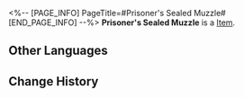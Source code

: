 <%-- [PAGE_INFO]
PageTitle=#Prisoner's Sealed Muzzle#
[END_PAGE_INFO] --%>
{{Item Infobox
|id          = 61161
|image       = Item Prisoner's Sealed Muzzle.png
|type        = 
|invCategory = Relics
|rarity      = 5
|effect      = 
|description = A muzzle designed to tightly encage the captive's beastly visage, guarding against the feral fangs that yearn to inflict harm.
|source1     = [[Cavern of Corrosion: Fyxestroll Garden]]
}}
'''Prisoner's Sealed Muzzle''' is a [[Item]].

==Other Languages==
{{Other Languages
|en   = Prisoner's Sealed Muzzle
|zhs  = 系囚的合啮拘笼
|zht  = 繫囚的合齧拘籠
|ja   = 囚人の獣面口輪
|ko   = 죄수의 입마개
|es   = Bozal cerrado del prisionero
|fr   = Muselière de prisonnier
|ru   = Железный намордник пленника
|th   = Prisoner's Sealed Muzzle
|vi   = Lồng Chụp Miệng Tù Nhân
|de   = Maulkorb der Gefangenen
|id   = Prisoner's Sealed Muzzle
|pt   = Focinheira Selada do Prisioneiro
}}

==Change History==
{{Change History|2.0}}